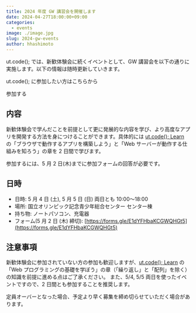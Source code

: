 ```yaml
---
title: 2024 年度 GW 講習会を開催します
date: 2024-04-27T18:00:00+09:00
categories:
  - events
image: ./image.jpg
slug: 2024-gw-events
author: hhashimoto
---
```



ut.code(); では、新歓体験会に続くイベントとして、GW 講習会を以下の通りに実施します。以下の情報は随時更新していきます。

ut.code(); に参加したい方はこちらから

<ActionButton classname="mt-6" to="/join">参加する</ActionButton>

## 内容

新歓体験会で学んだことを前提として更に発展的な内容を学び、より高度なアプリを開発する方法を身につけることができます。具体的には [ut.code(); Learn](https://learn.utcode.net/) の「ブラウザで動作するアプリを構築しよう」と「Web サーバーが動作する仕組みを知ろう」の章を 2 日間で学びます。

参加するには、5 月 2 日(木)までに参加フォームの回答が必要です。

## 日時

- 日時: 5 月 4 日 (土), 5 月 5 日 (日) 両日とも 10:00〜18:00
- 場所: 国立オリンピック記念青少年総合センター センター棟
- 持ち物: ノートパソコン、充電器
- フォーム(5 月 2 日 (木) 締切): [https://forms.gle/E1dYFHbaKCGWQHGt5](https://forms.gle/E1dYFHbaKCGWQHGt5)

## 注意事項

新歓体験会に参加されていない方の参加も歓迎しますが、[ut.code(); Learn](https://learn.utcode.net/) の「Web プログラミングの基礎を学ぼう」の章（「繰り返し」と「配列」を除く）の知識を前提に進める点はご了承ください。
また、5/4, 5/5 両日を使ったイベントですので、2 日間とも参加することを推奨します。

定員オーバーとなった場合、予定より早く募集を締め切らせていただく場合があります。
